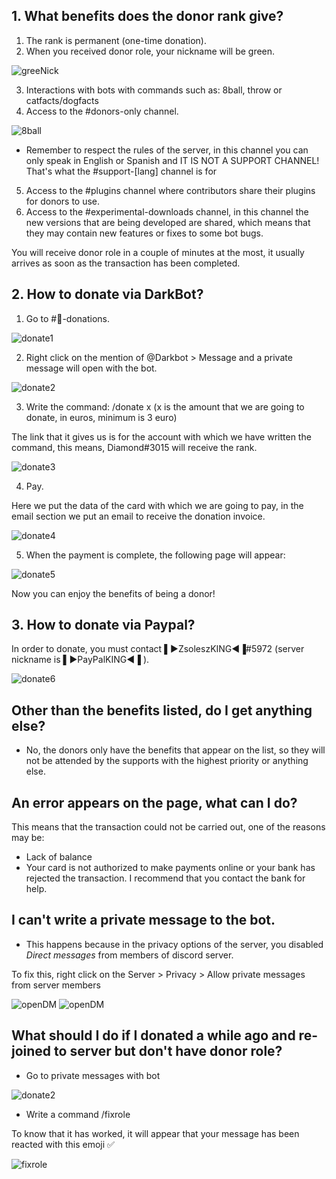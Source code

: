 ## 1. What benefits does the donor rank give?

1. The rank is permanent (one-time donation).
2. When you received donor role, your nickname will be green.

![greeNick](public/greenNick.png)

3. Interactions with bots with commands such as: 8ball, throw or catfacts/dogfacts
4. Access to the #donors-only channel.

![8ball](public/8ball.png)

- Remember to respect the rules of the server, in this channel you can only speak in English or Spanish and IT IS NOT A SUPPORT CHANNEL! That's what the #support-[lang] channel is for

5. Access to the #plugins channel where contributors share their plugins for donors to use.
6. Access to the #experimental-downloads channel, in this channel the new versions that are being developed are shared, which means that they may contain new features or fixes to some bot bugs.

You will receive donor role in a couple of minutes at the most, it usually arrives as soon as the transaction has been completed.

## 2. How to donate via DarkBot?

1. Go to #🏧-donations.

![donate1](public/donate1.png)

2. Right click on the mention of @Darkbot > Message and a private message will open with the bot.

![donate2](public/donate2.gif)

3. Write the command: /donate x  (x is the amount that we are going to donate, in euros, minimum is 3 euro)

The link that it gives us is for the account with which we have written the command, this means, Diamond#3015 will receive the rank.

![donate3](public/donate3.gif)

4. Pay.

Here we put the data of the card with which we are going to pay, in the email section we put an email to receive the donation invoice.

![donate4](public/donate4.png)

5. When the payment is complete, the following page will appear:

![donate5](public/donate5.png)

Now you can enjoy the benefits of being a donor!

## 3. How to donate via Paypal?

In order to donate, you must contact ▌►ZsoleszKING◄▐#5972 (server nickname is ▌►PayPalKING◄▐ ).

![donate6](public/donate6.png)

## Other than the benefits listed, do I get anything else?

- No, the donors only have the benefits that appear on the list, so they will not be attended by the supports with the highest priority or anything else.

## An error appears on the page, what can I do?

This means that the transaction could not be carried out, one of the reasons may be:
- Lack of balance
- Your card is not authorized to make payments online or your bank has rejected the transaction. I recommend that you contact the bank for help.

## I can't write a private message to the bot.

- This happens because in the privacy options of the server, you disabled *Direct messages* from members of discord server.

To fix this, right click on the Server > Privacy > Allow private messages from server members

![openDM](public/openDM1.png)
![openDM](public/openDM2.png)

## What should I do if I donated a while ago and re-joined to server but don't have donor role?

- Go to private messages with bot

![donate2](public/donate2.gif)

- Write a command /fixrole

To know that it has worked, it will appear that your message has been reacted with this emoji ✅

![fixrole](public/fixrole.png)